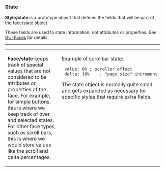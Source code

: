 ===State===

'''Style/state''' is a prototype object that defines the fields that will be part of the face/state object.

These fields are used to state information, not attributes or properties. See [[GUI Faces]] for details.
-----------------------------------------------------------------------
<TABLE CELLPADDING=10 CELLSPACING=10><TR><TD WIDTH=50% VALIGN=TOP>
'''Face/state''' keeps track of special values that are not considered to be attributes or properties of the face. For example, for simple buttons, this is where we keep track of over and selected states. For other face types, such as scroll bars, this is where we would store values like the scroll and delta percentages.
</TD><TD VALIGN=TOP>
Example of scrollbar state:

  value: 0%	; scroller offset
  delta: 10%	; "page size" increment

The state object is normally quite small and gets expanded as necessary for specific styles that require extra fields.
</TD></TR></TABLE>